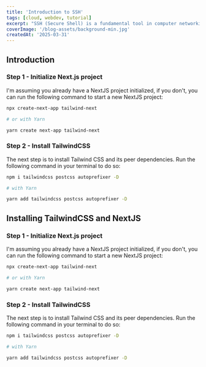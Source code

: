 ```yaml
---
title: 'Introduction to SSH'
tags: [cloud, webdev, tutorial]
excerpt: "SSH (Secure Shell) is a fundamental tool in computer networking that allows two or more computers to communicate securely over a network. It was originally developed by Finnish researcher Tatu Ylönen, in response to a password-sniffing attack on his university's network in the summer of 1995."
coverImage: '/blog-assets/background-min.jpg'
createdAt: '2025-03-31'
---
```


## Introduction

### Step 1 - Initialize Next.js project

I'm assuming you already have a NextJS project initialized, if you don't, you can run the following command to start a new NextJS project:

```bash
npx create-next-app tailwind-next

# or with Yarn

yarn create next-app tailwind-next
```

### Step 2 - Install TailwindCSS

The next step is to install Tailwind CSS and its peer dependencies. Run the following command in your terminal to do so:

```bash
npm i tailwindcss postcss autoprefixer -D

# with Yarn

yarn add tailwindcss postcss autoprefixer -D

```

## Installing TailwindCSS and NextJS

### Step 1 - Initialize Next.js project

I'm assuming you already have a NextJS project initialized, if you don't, you can run the following command to start a new NextJS project:

```bash
npx create-next-app tailwind-next

# or with Yarn

yarn create next-app tailwind-next
```

### Step 2 - Install TailwindCSS

The next step is to install Tailwind CSS and its peer dependencies. Run the following command in your terminal to do so:

```bash
npm i tailwindcss postcss autoprefixer -D

# with Yarn

yarn add tailwindcss postcss autoprefixer -D

```
